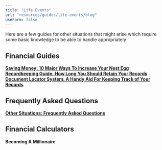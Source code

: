 ```yaml
---
title: "Life Events"
url: "resources/guides/life-events/blog"
useForm: false
---
```


  
Here are a few guides for other situations that might arise which require some basic knowledge to be able to handle appropriately  
  

Financial Guides
----------------

[**Saving Money: 10 Major Ways To Increase Your Nest Egg**](/resources/guides/life-events/saving-money-fg)  
[**Recordkeeping Guide: How Long You Should Retain Your Records**](/resources/guides/life-events/recording-guide-fg)  
[**Document Locator System: A Handy Aid For Keeping Track of Your Records**](/resources/guides/life-events/documnent-locator-system-fg)  

Frequently Asked Questions
--------------------------

[**Other Situations: Frequently Asked Questions**](/resources/guides/frequently-asked-questions/other-situations-faq)  

Financial Calculators
---------------------

**Becoming A Millionaire**
